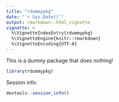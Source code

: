 ```yaml
---
title: "rdummypkg"
date: "`r Sys.Date()`"
output: rmarkdown::html_vignette
vignette: >
  %\VignetteIndexEntry{rdummypkg}
  %\VignetteEngine{knitr::rmarkdown}
  %\VignetteEncoding{UTF-8}
---
```


This is a dummy package that does nothing! 

```r
library(rdummypkg)
```

Session info:

```r
devtools::session_info()
```

